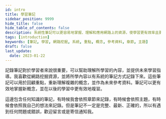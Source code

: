 ```yaml
---
id: intro
title: 學習筆記
sidebar_position: 9999
hide_title: false
hide_table_of_contents: false
description: 系統性筆記可以更容易地掌握、理解和應用網路上的資源，使學習更有效率且更全面，提供對有興趣的人更好的學習經驗並獲得更多更深入的知識。
tags: [introduction]
keywords: [筆記, 學習, 網路挖掘, 系統, 重點, 概念, 參考資料, 章節, 主題]
draft: false
last_update:
  date: 2023-01-22
---
```


記錄筆記對於學習者來說很重要，可以幫助理解所學習的內容，並提供未來學習指導。我喜歡從網路挖掘資源，並將所學內容以有系統的筆記方式記錄下來。這些筆記可以用於回顧重點，重新理解複雜的概念，並作為未來參考資料。筆記可以更有效地掌握新概念，並在以後的學習中更有效地複習。

這邊包含任何知識的筆記，有時候我會依照章節來記錄，有時候會依照主題，有時候會依照我自己的想法來記錄。但是筆記不一定是完整、最新、正確的，所以有遇到任何問題或錯誤，歡迎留言或是寄信通知我。
